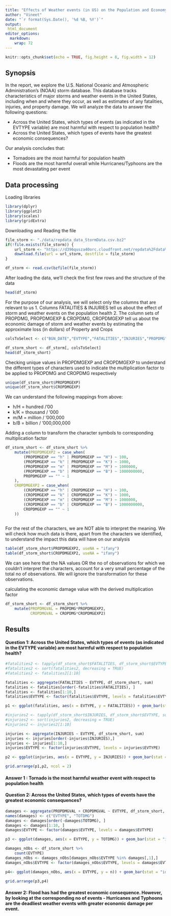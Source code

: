 ```yaml
---
title: "Effects of Weather events (in US) on the Population and Economy"
author: "Vineet"
date: "`r format(Sys.Date(), '%d %B, %Y')`"
output: 
 html_document
editor_options: 
  markdown: 
    wrap: 72
---
```


```r
knitr::opts_chunk$set(echo = TRUE, fig.height = 8, fig.width = 12)
```

## Synopsis

In the report, we explore the U.S. National Oceanic and Atmospheric
Administration's (NOAA) storm database. This database tracks
characteristics of major storms and weather events in the United States,
including when and where they occur, as well as estimates of any
fatalities, injuries, and property damage. We will analyze the data to
answer the following questions:

* Across the United States, which types of events (as indicated in the EVTYPE variable) are most harmful with respect to population health?
* Across the United States, which types of events have the greatest economic consequences? 

Our analysis concludes that: 

* Tornadoes are the most harmful for population health
* Floods are the most harmful overall while Hurricanes/Typhoons are the most devastating per event

## Data processing

Loading libraries

```r
library(dplyr)
library(ggplot2)
library(scales)
library(gridExtra)
```

Downloading and Reading the file

```r

file_storm <- "./data/repdata_data_StormData.csv.bz2"
if(!file.exists(file_storm)) {
    url_storm <- "https://d396qusza40orc.cloudfront.net/repdata%2Fdata%2FStormData.csv.bz2"
    download.file(url = url_storm, destfile = file_storm)
}

df_storm <- read.csv(bzfile(file_storm))
```

After loading the data, we'll check the first few rows and the structure
of the data

```r
head(df_storm)
```

For the purpose of our analysis, we will select only the columns that
are relevant to us 
    1. Columns FATALITIES & INJURIES tell us about the effect of storm and weather events on the population health 
    2. The column sets of PROPDMG, PROPDMGEXP & CROPDMG, CROPDMGEXP tell us about the economic damage of storm and weather events by estimating the approximate loss (in dollars) of Property and Crops

```r
colsToSelect <- c("BGN_DATE","EVTYPE","FATALITIES","INJURIES","PROPDMG","PROPDMGEXP","CROPDMG","CROPDMGEXP")

df_storm_short <- df_storm[, colsToSelect]
head(df_storm_short)

```

Checking unique values in PROPDMGEXP and CROPDMGEXP to understand the
different types of characters used to indicate the multiplication factor
to be applied to PROPDMG and CROPDMG respectively

```r
unique(df_storm_short$PROPDMGEXP)
unique(df_storm_short$CROPDMGEXP)
```

We can understand the following mappings from above: 

* h/H = hundred /'00
* k/K = thousand / '000 
* m/M = million / '000,000
* b/B = billion / '000,000,000

Adding a column to transform the character symbols to corresponding
multiplication factor

```r

df_storm_short <- df_storm_short %>% 
    mutate(PROPDMGEXP2 = case_when(
        (PROPDMGEXP == "h" | PROPDMGEXP == "H") ~ 100,
        (PROPDMGEXP == "k" | PROPDMGEXP == "K") ~ 1000,
        (PROPDMGEXP == "m" | PROPDMGEXP == "M") ~ 1000000,
        (PROPDMGEXP == "b" | PROPDMGEXP == "B") ~ 1000000000,
        PROPDMGEXP == "" ~ 1
    ),
    CROPDMGEXP2 = case_when(
        (CROPDMGEXP == "h" | CROPDMGEXP == "H") ~ 100,
        (CROPDMGEXP == "k" | CROPDMGEXP == "K") ~ 1000,
        (CROPDMGEXP == "m" | CROPDMGEXP == "M") ~ 1000000,
        (CROPDMGEXP == "b" | CROPDMGEXP == "B") ~ 1000000000,
        CROPDMGEXP == "" ~ 1
    ))
       
```

For the rest of the characters, we are NOT able to interpret the
meaning. We will check how much data is there, apart from the characters
we identified, to understand the impact this data will have on our
analysis

```r
table(df_storm_short$PROPDMGEXP2, useNA = "ifany")
table(df_storm_short$CROPDMGEXP2, useNA = "ifany")
```

We can see here that the NA values OR the no of observations for which
we couldn't interpret the characters, account for a very small
percentage of the total no of observations. We will ignore the
transformation for these observations.

calculating the economic damage value with the derived multiplication
factor

```r

df_storm_short <- df_storm_short %>% 
    mutate(PROPDMGVAL = PROPDMG*PROPDMGEXP2,
           CROPDMGVAL = CROPDMG*CROPDMGEXP2)
```

## Results

#### Question 1: Across the United States, which types of events (as indicated in the EVTYPE variable) are most harmful with respect to population health?

```r

#fatalities2 <- tapply(df_storm_short$FATALITIES, df_storm_short$EVTYPE, sum)
#fatalities2 <- sort(fatalities2, decreasing = TRUE)
#fatalities2 <- fatalities2[1:10]

fatalities <- aggregate(FATALITIES ~ EVTYPE, df_storm_short, sum)
fatalities <- fatalities[order(-fatalities$FATALITIES), ]
fatalities <- fatalities[1:10,]
fatalities$EVTYPE <- factor(fatalities$EVTYPE, levels = fatalities$EVTYPE)

p1 <- ggplot(fatalities, aes(x = EVTYPE, y = FATALITIES)) + geom_bar(stat = "identity") + xlab("Event Type") + ylab("No of Fatalities") + ggtitle("Most Fatalities per Weather Event") + theme(axis.text.x = element_text(angle = 45, hjust = 1))

#injuries2 <- tapply(df_storm_short$INJURIES, df_storm_short$EVTYPE, sum)
#injuries2 <- sort(injuries2, decreasing = TRUE)
#injuries2 <- injuries2[1:10]

injuries <- aggregate(INJURIES ~ EVTYPE, df_storm_short, sum)
injuries <- injuries[order(-injuries$INJURIES),]
injuries <- injuries[1:10,]
injuries$EVTYPE <- factor(injuries$EVTYPE, levels = injuries$EVTYPE)

p2 <- ggplot(injuries, aes(x = EVTYPE, y = INJURIES)) + geom_bar(stat = "identity") + xlab("Event Type")+ ylab("No of Injuries") + ggtitle("Most Injuries per Weather Event") + theme(axis.text.x = element_text(angle = 45, hjust = 1))

grid.arrange(p1,p2, ncol = 2)

```

#### Answer 1 : Tornado is the most harmful weather event with respect to population health

#### Question 2: Across the United States, which types of events have the greatest economic consequences?

```r
damages <- aggregate(PROPDMGVAL + CROPDMGVAL ~ EVTYPE, df_storm_short, sum)
names(damages) <- c("EVTYPE", "TOTDMG")
damages <- damages[order(-damages$TOTDMG), ]
damages <- damages[1:10, ]
damages$EVTYPE <- factor(damages$EVTYPE, levels = damages$EVTYPE)

p3 <- ggplot(damages, aes(x = EVTYPE, y = TOTDMG)) + geom_bar(stat = "identity") + xlab("Event Type") +  ylab("Damages $") + ggtitle("Most Damgages (in USD) per Weather Event") + theme(axis.text.x = element_text(angle = 45, hjust = 1, size = 7)) + scale_y_continuous(labels = label_number(suffix = " Bn", scale = 1e-09))

damages_nObs <- df_storm_short %>% 
    count(EVTYPE)
damages_nObs <- damages_nObs[damages_nObs$EVTYPE %in% damages[,1],]
damages_nObs$EVTYPE <- factor(damages_nObs$EVTYPE, levels = damages$EVTYPE)

p4<- ggplot(damages_nObs, aes(x = EVTYPE, y = n)) + geom_bar(stat = "identity") + geom_text(aes(label = n), vjust = -0.3, size = 3) + xlab("Event Type") + ylab("No of Events") + ggtitle("No of Events per Event Type") + theme(axis.text.x = element_text(angle = 45, hjust = 1, size = 7)) + scale_y_continuous(labels = label_number(suffix = "K", scale = 1e-03))

grid.arrange(p3,p4)
```

#### Answer 2: Flood has had the greatest economic consequence. However, by looking at the corresponding no of events - Hurricanes and Typhoons are the deadliest weather events with greater economic damage per event.
